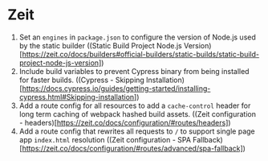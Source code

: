 # Zeit

1. Set an `engines` in `package.json` to configure the version of Node.js used by the
   static builder ((Static Build Project Node.js
   Version)[https://zeit.co/docs/builders#official-builders/static-builds/static-build-project-node-js-version])
2. Include build variables to prevent Cypress binary from being installed for faster
   builds. ((Cypress - Skipping
   Installation)[https://docs.cypress.io/guides/getting-started/installing-cypress.html#Skipping-installation])
3. Add a route config for all resources to add a `cache-control` header for long term
   caching of webpack hashed build assets. ((Zeit configuration -
   headers)[https://zeit.co/docs/configuration/#routes/headers])
4. Add a route config that rewrites all requests to `/` to support single page app
   `index.html` resolution ((Zeit configuration - SPA
   Fallback)[https://zeit.co/docs/configuration/#routes/advanced/spa-fallback])
